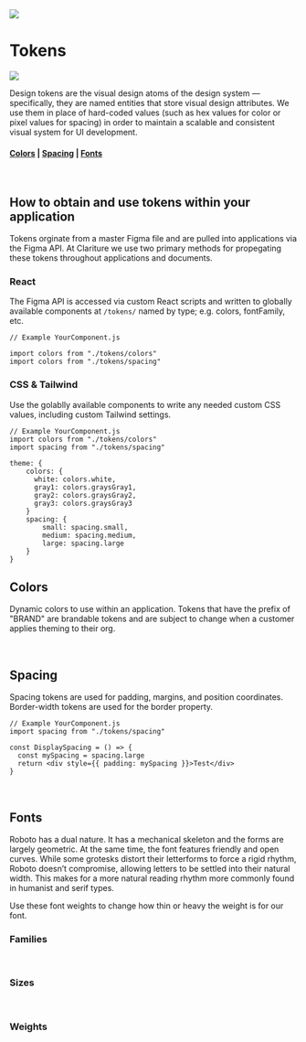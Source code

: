 
<Meta title='Platform/Tokens' />

<div className='section-icon mb-3'>
  <img className='m-auto' src='/images/guidelines/Tokens Icon.svg' />
</div>

# Tokens

<img className='float-right mr-3' src='/images/guidelines/Tokens Icon.svg' />

Design tokens are the visual design atoms of the design system — specifically, they are named entities that store visual design attributes. We use them in place of hard-coded values (such as hex values for color or pixel values for spacing) in order to maintain a scalable and consistent visual system for UI development.

#### [Colors](#Colors) | [Spacing](#Spacing) | [Fonts](#Fonts)

<br />

## How to obtain and use tokens within your application

Tokens orginate from a master Figma file and are pulled into applications via the Figma API. At Clariture we use two primary methods for propegating these tokens throughout applications and documents.

### React

The Figma API is accessed via custom React scripts and written to globally available components at `/tokens/` named by type; e.g. colors, fontFamily, etc.

```
// Example YourComponent.js

import colors from "./tokens/colors"
import colors from "./tokens/spacing"
```

### CSS & Tailwind

Use the golablly available components to write any needed custom CSS values, including custom Tailwind settings.

```
// Example YourComponent.js
import colors from "./tokens/colors"
import spacing from "./tokens/spacing"

theme: {
    colors: {
      white: colors.white,
      gray1: colors.graysGray1,
      gray2: colors.graysGray2,
      gray3: colors.graysGray3
    }
    spacing: {
        small: spacing.small,
        medium: spacing.medium,
        large: spacing.large
    }
}
```

## <a id="Colors"></a> Colors

Dynamic colors to use within an application. Tokens that have the prefix of "BRAND" are brandable tokens and are subject to change when a customer applies theming to their org.

<DisplayColors />

<br />

## <a id="Spacing"></a>Spacing

Spacing tokens are used for padding, margins, and position coordinates. Border-width tokens are used for the border property.

<DisplaySpacing />

```
// Example YourComponent.js
import spacing from "./tokens/spacing"

const DisplaySpacing = () => {
  const mySpacing = spacing.large
  return <div style={{ padding: mySpacing }}>Test</div>
}

```

<br />

## <a id="Fonts"></a>Fonts

Roboto has a dual nature. It has a mechanical skeleton and the forms are largely geometric. At the same time, the font features friendly and open curves. While some grotesks distort their letterforms to force a rigid rhythm, Roboto doesn’t compromise, allowing letters to be settled into their natural width. This makes for a more natural reading rhythm more commonly found in humanist and serif types.

Use these font weights to change how thin or heavy the weight is for our font.

### Families

<DisplayFontFamilies />

<br />

### Sizes

<DisplayFontSizes />

<br />

### Weights

<DisplayFontWeights />
